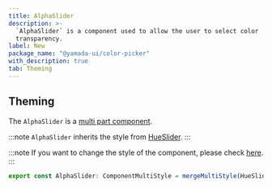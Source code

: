 ```yaml
---
title: AlphaSlider
description: >-
  `AlphaSlider` is a component used to allow the user to select color
  transparency.
label: New
package_name: "@yamada-ui/color-picker"
with_description: true
tab: Theming
---
```


## Theming

The `AlphaSlider` is a [multi part component](/styled-system/theming/component-style#multi-part-components).

:::note
`AlphaSlider` inherits the style from [HueSlider](/components/forms/hue-slider).
:::

:::note
If you want to change the style of the component, please check [here](/styled-system/theming/customize-theme#changing-the-style-of-components).
:::

```ts
export const AlphaSlider: ComponentMultiStyle = mergeMultiStyle(HueSlider)()
```
